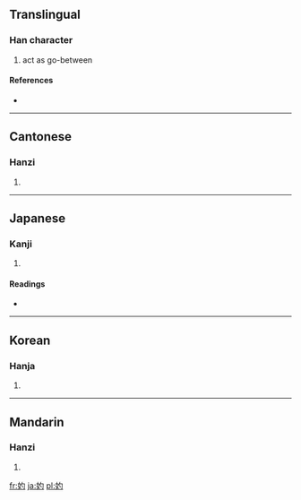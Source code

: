 ==Translingual==

===Han character===
{{Han char|rn=38|rad=女|as=03|sn=6|four=4742<sub>0</sub>|canj=女心戈 (VPI)}}

# act as go-between

====References====
* {{Han ref|kx=0255.190|dkj=06058|dj=0519.040|hdz=21026.050|uh=5981|ud=22913|bh=A671|bd=42609}}

----

==Cantonese==

===Hanzi===
{{yue-hanzi|jyut=|y=jeuk3}}

# {{defn|Cantonese|sort=女03}}

----

==Japanese==

===Kanji===
{{ja-kanji|grade=|rs=女03}}

# {{defn|Japanese|sort=女03}}

====Readings====
* {{ja-readings|on=[[しゃく]] (shaku)|kun=[[なこうど]] (nakoudo)}}

----

==Korean==

===Hanja===
{{ko-hanja|hangeul=작|rv=jak|mr=chak}}

# {{defn|Korean|sort=女03}}

----

==Mandarin==

===Hanzi===
{{cmn-hanzi|pin=[[shuò]] ([[shuo4]])|wg=shuo<sup>4</sup>}}

# {{defn|Mandarin|sort=女03}}

[[fr:妁]]
[[ja:妁]]
[[pl:妁]]